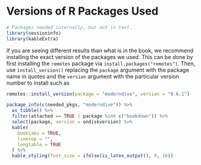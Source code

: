 # Versions of R Packages Used {#appendixE}

```r
# Packages needed internally, but not in text.
library(sessioninfo)
library(kableExtra)
```

If you are seeing different results than what is in the book, we recommend installing the exact version of the packages we used. This can be done by first installing the `remotes` package via `install.packages("remotes")`. Then, use `install_version()` replacing the `package` argument with the package name in quotes and the `version` argument with the particular version number to install such as

```r
remotes::install_version(package = "moderndive", version = "0.6.1")
```

<!--
\begin{multicols}{2}
\setbox\ltmcbox\vbox{
\makeatletter\col@number\@ne
-->

```r
package_info(c(needed_pkgs, "moderndive")) %>% 
  as_tibble() %>% 
  filter(attached == TRUE | package %in% c("bookdown")) %>% 
  select(package, version = ondiskversion) %>% 
  kable(
    booktabs = TRUE, 
    linesep = "",
    longtable = TRUE
  ) %>% 
  kable_styling(font_size = ifelse(is_latex_output(), 9, 16))
```

\vspace{-2in}
<!--
% Wrap this after the table to get into multiple columns
\unskip
\unpenalty
\unpenalty}
\unvbox\ltmcbox

\end{multicols}
-->

